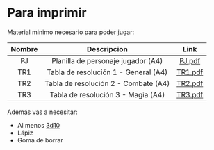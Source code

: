 
# Para imprimir

Material minimo necesario para poder jugar:

| Nombre |             Descripcion              |          Link           |
| :----: | :----------------------------------: | :---------------------: |
|   PJ   |  Planilla de personaje jugador (A4)  |  [PJ.pdf](/pdf/PJ.pdf)  |
|  TR1   | Tabla de resolución 1 - General (A4) | [TR1.pdf](/pdf/TR1.pdf) |
|  TR2   | Tabla de resolución 2 - Combate (A4) | [TR2.pdf](/pdf/TR2.pdf) |
|  TR3   |  Tabla de resolución 3 - Magia (A4)  | [TR3.pdf](/pdf/TR3.pdf) |

Además vas a necesitar:

- Al menos [3d10](https://www.google.com/search?q=3d10)
- Lápiz
- Goma de borrar
